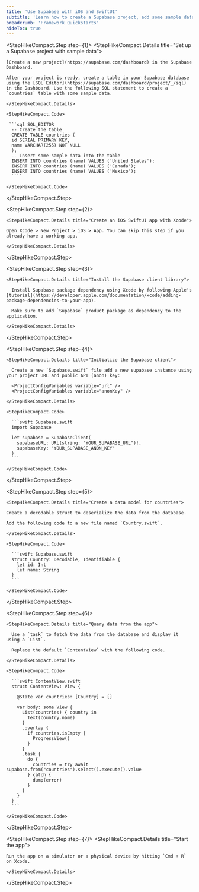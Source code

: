 ```yaml
---
title: 'Use Supabase with iOS and SwiftUI'
subtitle: 'Learn how to create a Supabase project, add some sample data to your database, and query the data from an iOS app.'
breadcrumb: 'Framework Quickstarts'
hideToc: true
---
```


<StepHikeCompact>

  <StepHikeCompact.Step step={1}>
    <StepHikeCompact.Details title="Set up a Supabase project with sample data">

    [Create a new project](https://supabase.com/dashboard) in the Supabase Dashboard.

    After your project is ready, create a table in your Supabase database using the [SQL Editor](https://supabase.com/dashboard/project/_/sql) in the Dashboard. Use the following SQL statement to create a `countries` table with some sample data.

    </StepHikeCompact.Details>

    <StepHikeCompact.Code>

     ```sql SQL_EDITOR
      -- Create the table
      CREATE TABLE countries (
      id SERIAL PRIMARY KEY,
      name VARCHAR(255) NOT NULL
      );
      -- Insert some sample data into the table
      INSERT INTO countries (name) VALUES ('United States');
      INSERT INTO countries (name) VALUES ('Canada');
      INSERT INTO countries (name) VALUES ('Mexico');
      ````

    </StepHikeCompact.Code>

  </StepHikeCompact.Step>

  <StepHikeCompact.Step step={2}>

    <StepHikeCompact.Details title="Create an iOS SwiftUI app with Xcode">

    Open Xcode > New Project > iOS > App. You can skip this step if you already have a working app.

    </StepHikeCompact.Details>

  </StepHikeCompact.Step>

  <StepHikeCompact.Step step={3}>

    <StepHikeCompact.Details title="Install the Supabase client library">

      Install Supabase package dependency using Xcode by following Apple's [tutorial](https://developer.apple.com/documentation/xcode/adding-package-dependencies-to-your-app).

      Make sure to add `Supabase` product package as dependency to the application.

    </StepHikeCompact.Details>

  </StepHikeCompact.Step>

  <StepHikeCompact.Step step={4}>

    <StepHikeCompact.Details title="Initialize the Supabase client">

      Create a new `Supabase.swift` file add a new supabase instance using your project URL and public API (anon) key:

      <ProjectConfigVariables variable="url" />
      <ProjectConfigVariables variable="anonKey" />

    </StepHikeCompact.Details>

    <StepHikeCompact.Code>

      ```swift Supabase.swift
      import Supabase

      let supabase = SupabaseClient(
        supabaseURL: URL(string: "YOUR_SUPABASE_URL")!,
        supabaseKey: "YOUR_SUPABASE_ANON_KEY"
      )
      ```

    </StepHikeCompact.Code>

  </StepHikeCompact.Step>

  <StepHikeCompact.Step step={5}>

    <StepHikeCompact.Details title="Create a data model for countries">

    Create a decodable struct to deserialize the data from the database.

    Add the following code to a new file named `Country.swift`.

    </StepHikeCompact.Details>

    <StepHikeCompact.Code>

      ```swift Supabase.swift
      struct Country: Decodable, Identifiable {
        let id: Int
        let name: String
      }
      ```

    </StepHikeCompact.Code>

  </StepHikeCompact.Step>

  <StepHikeCompact.Step step={6}>

    <StepHikeCompact.Details title="Query data from the app">

      Use a `task` to fetch the data from the database and display it using a `List`.

      Replace the default `ContentView` with the following code.

    </StepHikeCompact.Details>

    <StepHikeCompact.Code>

      ```swift ContentView.swift
      struct ContentView: View {

        @State var countries: [Country] = []

        var body: some View {
          List(countries) { country in
            Text(country.name)
          }
          .overlay {
            if countries.isEmpty {
              ProgressView()
            }
          }
          .task {
            do {
              countries = try await supabase.from("countries").select().execute().value
            } catch {
              dump(error)
            }
          }
        }
      }
      ```

    </StepHikeCompact.Code>

  </StepHikeCompact.Step>

  <StepHikeCompact.Step step={7}>
    <StepHikeCompact.Details title="Start the app">

    Run the app on a simulator or a physical device by hitting `Cmd + R` on Xcode.

    </StepHikeCompact.Details>

  </StepHikeCompact.Step>

</StepHikeCompact>
